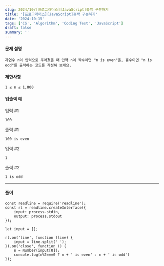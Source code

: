 ```yaml
---
slug: 2024/10/[프로그래머스][JavaScript]홀짝 구분하기
title: '[프로그래머스][JavaScript]홀짝 구분하기'
date: '2024-10-15'
tags: ['CS', 'Algorithm', 'Coding Test', 'JavaScript']
draft: false
summary: ''
---
```

#### 문제 설명
    자연수 n이 입력으로 주어졌을 때 만약 n이 짝수이면 "n is even"을, 홀수이면 "n is odd"를 출력하는 코드를 작성해 보세요.
#### 제한사항
    1 ≤ n ≤ 1,000
#### 입출력 예
입력 #1

```100```

출력 #1

```
100 is even
```

입력 #2

```1```

출력 #2   

```
1 is odd
```

---
#### 풀이
````
const readline = require('readline');
const rl = readline.createInterface({
    input: process.stdin,
    output: process.stdout
});

let input = [];

rl.on('line', function (line) {
    input = line.split(' ');
}).on('close', function () {
    n = Number(input[0]);
    console.log(n%2===0 ? n + ' is even' : n + ' is odd')
});
````